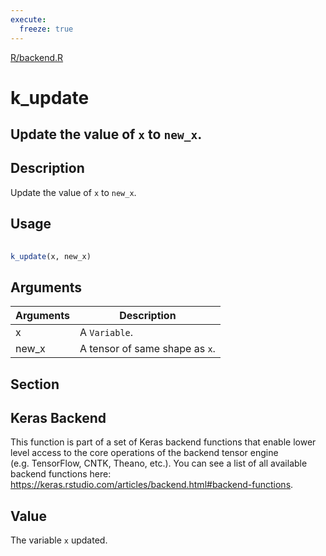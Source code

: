 ```yaml
---
execute:
  freeze: true
---
```


[R/backend.R](https://github.com/rstudio/keras//blob/main/R/backend.R#L3018) 

# k_update

## Update the value of `x` to `new_x`.

## Description
 Update the value of `x` to `new_x`. 


## Usage
```r
 
k_update(x, new_x) 
```

## Arguments
|Arguments|Description|
|---|---|
| x | A `Variable`. |
| new_x | A tensor of same shape as `x`. |


## Section

## Keras Backend

   This function is part of a set of Keras backend functions that enable lower level access to the core operations of the backend tensor engine (e.g. TensorFlow, CNTK, Theano, etc.).  You can see a list of all available backend functions here: [https://keras.rstudio.com/articles/backend.html#backend-functions](https://keras.rstudio.com/articles/backend.html#backend-functions). 

## Value
 The variable `x` updated. 




